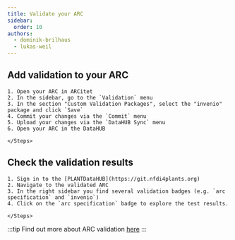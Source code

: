 ```yaml
---
title: Validate your ARC
sidebar:
  order: 10
authors:
  - dominik-brilhaus
  - lukas-weil
---
```



## Add validation to your ARC

<Card icon="pen" title="ARCitect">
    <Steps>

    1. Open your ARC in ARCitet
    2. In the sidebar, go to the `Validation` menu
    3. In the section "Custom Validation Packages", select the "invenio" package and click `Save`
    4. Commit your changes via the `Commit` menu
    5. Upload your changes via the `DataHUB Sync` menu
    6. Open your ARC in the DataHUB

    </Steps>
</Card>

## Check the validation results

<Card icon="gitlab" title="PLANTDataHUB">
    <Steps>

    1. Sign in to the [PLANTDataHUB](https://git.nfdi4plants.org)
    2. Navigate to the validated ARC
    3. In the right sidebar you find several validation badges (e.g. `arc specification` and `invenio`)
    4. Click on the `arc specification` badge to explore the test results.

    </Steps>
</Card>

:::tip
Find out more about ARC validation [here](/nfdi4plants.knowledgebase/arc-validation/cqc-pipelines/)
:::
